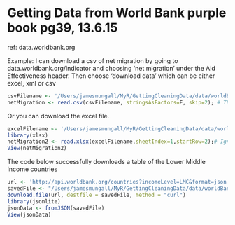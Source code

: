 Getting Data from World Bank          purple book pg39, 13.6.15
========================================================

ref: data.worldbank.org

Example: I can download a csv of net migration by going to data.worldbank.org/indicator and choosing 'net migration' under the Aid Effectiveness header. Then choose 'download data' which can be either excel, xml or csv
```r
csvFilename <- '/Users/jamesmungall/MyR/GettingCleaningData/data/worldBank/netMigration.csv'
netMigration <- read.csv(csvFilename, stringsAsFactors=F, skip=2); # There are two title lines to ignore
```
Or you can download the excel file.
```r
excelFilename <- '/Users/jamesmungall/MyR/GettingCleaningData/data/worldBank/netMigration.xls'
library(xlsx)
netMigration2 <- read.xlsx(excelFilename,sheetIndex=1,startRow=2);# Ignore first row
View(netMigration2)
```

The code below successfully downloads a table of the Lower Middle Income countries
```r
url <- 'http://api.worldbank.org/countries?incomeLevel=LMC&format=json'
savedFile <- "/Users/jamesmungall/MyR/GettingCleaningData/data/worldBank/incomeLevelLMC.json"
download.file(url, destfile = savedFile, method = "curl")
library(jsonlite)
jsonData <- fromJSON(savedFile)
View(jsonData)
```
